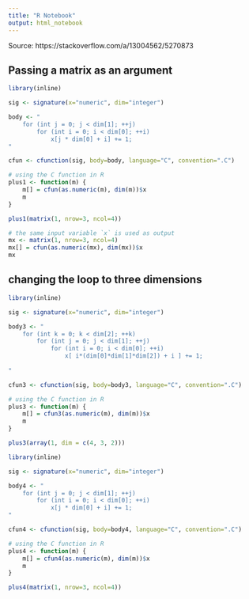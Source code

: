 ```yaml
---
title: "R Notebook"
output: html_notebook
---
```


Source: https://stackoverflow.com/a/13004562/5270873


## Passing a matrix as an argument

```r
library(inline)

sig <- signature(x="numeric", dim="integer")

body <- "
    for (int j = 0; j < dim[1]; ++j)
        for (int i = 0; i < dim[0]; ++i)
            x[j * dim[0] + i] += 1;
"

cfun <- cfunction(sig, body=body, language="C", convention=".C")
```

```r
# using the C function in R
plus1 <- function(m) {
    m[] = cfun(as.numeric(m), dim(m))$x
    m
}

plus1(matrix(1, nrow=3, ncol=4))
```



```r
# the same input variable `x` is used as output
mx <- matrix(1, nrow=3, ncol=4)
mx[] = cfun(as.numeric(mx), dim(mx))$x
mx
```



## changing the loop to three dimensions

```r
library(inline)

sig <- signature(x="numeric", dim="integer")

body3 <- "
    for (int k = 0; k < dim[2]; ++k)
        for (int j = 0; j < dim[1]; ++j)
            for (int i = 0; i < dim[0]; ++i)
                x[ i*(dim[0]*dim[1]*dim[2]) + i ] += 1;
        
"

cfun3 <- cfunction(sig, body=body3, language="C", convention=".C")
```

```r
# using the C function in R
plus3 <- function(m) {
    m[] = cfun3(as.numeric(m), dim(m))$x
    m
}

plus3(array(1, dim = c(4, 3, 2)))
```



```r
library(inline)

sig <- signature(x="numeric", dim="integer")

body4 <- "
    for (int j = 0; j < dim[1]; ++j)
        for (int i = 0; i < dim[0]; ++i)
            x[j * dim[0] + i] += 1;
"

cfun4 <- cfunction(sig, body=body4, language="C", convention=".C")
```

```r
# using the C function in R
plus4 <- function(m) {
    m[] = cfun4(as.numeric(m), dim(m))$x
    m
}

plus4(matrix(1, nrow=3, ncol=4))
```